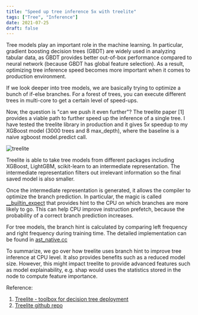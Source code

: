 ```yaml
---
title: "Speed up tree inference 5x with treelite"
tags: ["Tree", "Inference"]
date: 2021-07-25
draft: false
---
```


Tree models play an important role in the machine learning. In particular, gradient boosting decision trees (GBDT) are widely used in analyzing tabular data, as GBDT provides better out-of-box performance compared to neural network (because GBDT has global feature selection). As a result, optimizing tree inference speed becomes more important when it comes to production environment.

If we look deeper into tree models, we are basically trying to optimize a bunch of if-else branches. For a forest of trees, you can execute different trees in multi-core to get a certain level of speed-ups.

Now, the question is "can we push it even further"? The treelite paper [1] provides a viable path to further speed up the inference of a single tree. I have tested the treelite library in production and it gives $5x$ speedup to my XGBoost model (3000 trees and 8 max_depth), where the baseline is a naive xgboost model.predict call.

![treelite](/static/images/blog/treelite/treelite-diagram.png)

Treelite is able to take tree models from different packages including XGBoost, LightGBM, scikit-learn to an intermediate representation. The intermediate representation filters out irrelevant information so the final saved model is also smaller. 

Once the intermediate representation is generated, it allows the compiler to optimize the branch prediction. In particular, the magic is called [__builtin_expect](https://github.com/dmlc/treelite/blob/342be01cde4fd99f81e529c1a0c85c496b2a3226/src/compiler/native/header_template.h#L34-L40) that provides hint to the CPU on which branches are more likely to go. This can help CPU improve instruction prefetch, because the probability of a correct branch prediction increases. 

For tree models, the branch hint is calculated by comparing left frequency and right frequency during training time. The detailed implementation can be found in [ast_native.cc](https://github.com/dmlc/treelite/blob/d037bb4dda70cd43349685b848e57a7f260b5453/src/compiler/ast_native.cc)

To summarize, we go over how treelite uses branch hint to improve tree inference at CPU level. It also provides benefits such as a reduced model size. However, this might impact treelite to provide advanced features such as model explainability, e.g. shap would uses the statistics stored in the node to compute feature importance.


Reference:

1. [Treelite - toolbox for decision tree deployment](https://mlsys.org/Conferences/doc/2018/196.pdf)
2. [Treelite github repo](https://github.com/dmlc/treelite)
